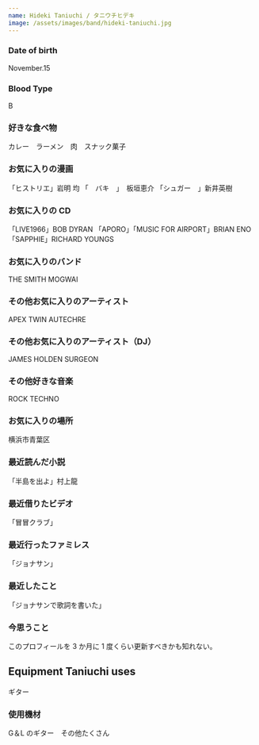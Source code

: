 ```yaml
---
name: Hideki Taniuchi / タニウチヒデキ
image: /assets/images/band/hideki-taniuchi.jpg
---
```


### Date of birth

November.15

### Blood Type

B

### 好きな食べ物

カレー　ラーメン　肉　スナック菓子

### お気に入りの漫画

「ヒストリエ」岩明 均
「　バキ　」　板垣恵介
「シュガー　」新井英樹

### お気に入りの CD

「LIVE1966」BOB DYRAN
「APORO」「MUSIC FOR AIRPORT」BRIAN ENO
「SAPPHIE」RICHARD YOUNGS

### お気に入りのバンド

THE SMITH
MOGWAI

### その他お気に入りのアーティスト

APEX TWIN
AUTECHRE

### その他お気に入りのアーティスト（DJ）

JAMES HOLDEN
SURGEON

### その他好きな音楽

ROCK
TECHNO

### お気に入りの場所

横浜市青葉区

### 最近読んだ小説

「半島を出よ」村上龍

### 最近借りたビデオ

「冒冒クラブ」

### 最近行ったファミレス

「ジョナサン」

### 最近したこと

「ジョナサンで歌詞を書いた」

### 今思うこと

このプロフィールを 3 か月に 1 度くらい更新すべきかも知れない。

## Equipment Taniuchi uses

ギター

### 使用機材

G＆L のギター　その他たくさん
